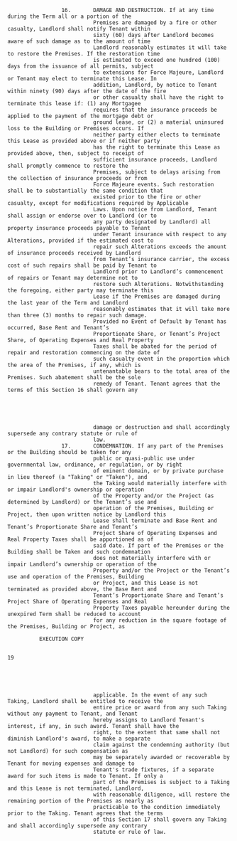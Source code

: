                      16.       DAMAGE AND DESTRUCTION. If at any time during the Term all or a portion of the
                               Premises are damaged by a fire or other casualty, Landlord shall notify Tenant within
                               sixty (60) days after Landlord becomes aware of such damage as to the amount of time
                               Landlord reasonably estimates it will take to restore the Premises. If the restoration time
                               is estimated to exceed one hundred (100) days from the issuance of all permits, subject
                               to extensions for Force Majeure, Landlord or Tenant may elect to terminate this Lease. In
                               addition, Landlord, by notice to Tenant within ninety (90) days after the date of the fire
                               or other casualty shall have the right to terminate this lease if: (1) any Mortgagee
                               requires that the insurance proceeds be applied to the payment of the mortgage debt or
                               ground lease, or (2) a material uninsured loss to the Building or Premises occurs. If
                               neither party either elects to terminate this Lease as provided above or if neither party
                               has the right to terminate this Lease as provided above, then, subject to receipt of
                               sufficient insurance proceeds, Landlord shall promptly commence to restore the
                               Premises, subject to delays arising from the collection of insurance proceeds or from
                               Force Majeure events. Such restoration shall be to substantially the same condition that
                               existed prior to the fire or other casualty, except for modifications required by Applicable
                               Laws. Upon notice from Landlord, Tenant shall assign or endorse over to Landlord (or to
                               any party designated by Landlord) all property insurance proceeds payable to Tenant
                               under Tenant insurance with respect to any Alterations, provided if the estimated cost to
                               repair such Alterations exceeds the amount of insurance proceeds received by Landlord
                               from Tenant’s insurance carrier, the excess cost of such repairs shall be paid by Tenant to
                               Landlord prior to Landlord’s commencement of repairs or Tenant may determine not to
                               restore such Alterations. Notwithstanding the foregoing, either party may terminate this
                               Lease if the Premises are damaged during the last year of the Term and Landlord
                               reasonably estimates that it will take more than three (3) months to repair such damage.
                               Provided no Event of Default by Tenant has occurred, Base Rent and Tenant’s
                               Proportionate Share, or Tenant’s Project Share, of Operating Expenses and Real Property
                               Taxes shall be abated for the period of repair and restoration commencing on the date of
                               such casualty event in the proportion which the area of the Premises, if any, which is
                               untenantable bears to the total area of the Premises. Such abatement shall be the sole
                               remedy of Tenant. Tenant agrees that the terms of this Section 16 shall govern any





                               damage or destruction and shall accordingly supersede any contrary statute or rule of
                               law.
                     17.       CONDEMNATION. If any part of the Premises or the Building should be taken for any
                               public or quasi-public use under governmental law, ordinance, or regulation, or by right
                               of eminent domain, or by private purchase in lieu thereof (a "Taking" or "Taken"), and
                               the Taking would materially interfere with or impair Landlord's ownership or operation
                               of the Property and/or the Project (as determined by Landlord) or the Tenant’s use and
                               operation of the Premises, Building or Project, then upon written notice by Landlord this
                               Lease shall terminate and Base Rent and Tenant’s Proportionate Share and Tenant’s
                               Project Share of Operating Expenses and Real Property Taxes shall be apportioned as of
                               said date. If part of the Premises or the Building shall be Taken and such condemnation
                               does not materially interfere with or impair Landlord’s ownership or operation of the
                               Property and/or the Project or the Tenant’s use and operation of the Premises, Building
                               or Project, and this Lease is not terminated as provided above, the Base Rent and
                               Tenant’s Proportionate Share and Tenant’s Project Share of Operating Expenses and Real
                               Property Taxes payable hereunder during the unexpired Term shall be reduced to account
                               for any reduction in the square footage of the Premises, Building or Project, as

              EXECUTION COPY

                                                                            19





                               applicable. In the event of any such Taking, Landlord shall be entitled to receive the
                               entire price or award from any such Taking without any payment to Tenant, and Tenant
                               hereby assigns to Landlord Tenant's interest, if any, in such award. Tenant shall have the
                               right, to the extent that same shall not diminish Landlord's award, to make a separate
                               claim against the condemning authority (but not Landlord) for such compensation as
                               may be separately awarded or recoverable by Tenant for moving expenses and damage to
                               Tenant's trade fixtures, if a separate award for such items is made to Tenant. If only a
                               part of the Premises is subject to a Taking and this Lease is not terminated, Landlord,
                               with reasonable diligence, will restore the remaining portion of the Premises as nearly as
                               practicable to the condition immediately prior to the Taking. Tenant agrees that the terms
                               of this Section 17 shall govern any Taking and shall accordingly supersede any contrary
                               statute or rule of law.